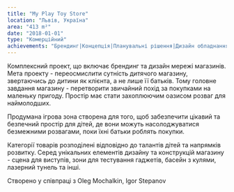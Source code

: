 ```yaml
---
title: "My Play Toy Store"
location: "Львів, Україна"
area: "413 m²"
date: "2018-01-01"
type: "Комерційний"
achievements: "Брендинг|Концепція|Планувальні рішення|Дизайн обладнання та унікальних елементів|Дизайн зовнішньої території|3d візуалізація|Креслення|Візуальна комунікація|Специфікація матеріалів та обладнання|Нагляд"
---
```


Комплексний проект, що включає брендинг та дизайн мережі магазинів.
Мета проекту - переосмислити сутність дитячого магазину, звертаючись до дитини як клієнта, а не лише її батьків. Тому головне завдання магазину - перетворити звичайний похід за покупками на маленьку пригоду. Простір має стати захоплюючим оазисом розваг для наймолодших.

Продумана ігрова зона створена для того, щоб забезпечити цікавий та безпечний простір для дітей, де вони можуть насолоджуватися безмежними розвагами, поки їхні батьки роблять покупки.

Категорії товарів розподілені відповідно до талантів дітей та напрямків розвитку. Серед унікальних елементів дизайну та конструкцій магазину - сцена для виступів, зони для тестування гаджетів, басейн з кулями, лазерний тунель та інші.

Створено у співпраці з Oleg Mochalkin, Igor Stepanov
